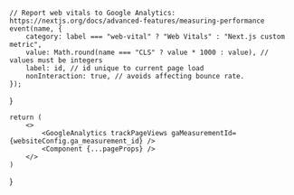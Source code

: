 
    // Report web vitals to Google Analytics: https://nextjs.org/docs/advanced-features/measuring-performance
    event(name, {
        category: label === "web-vital" ? "Web Vitals" : "Next.js custom metric",
        value: Math.round(name === "CLS" ? value * 1000 : value), // values must be integers
        label: id, // id unique to current page load
        nonInteraction: true, // avoids affecting bounce rate.
    });
}

    return (
        <>
            <GoogleAnalytics trackPageViews gaMeasurementId={websiteConfig.ga_measurement_id} />
            <Component {...pageProps} />
        </>
    )
}